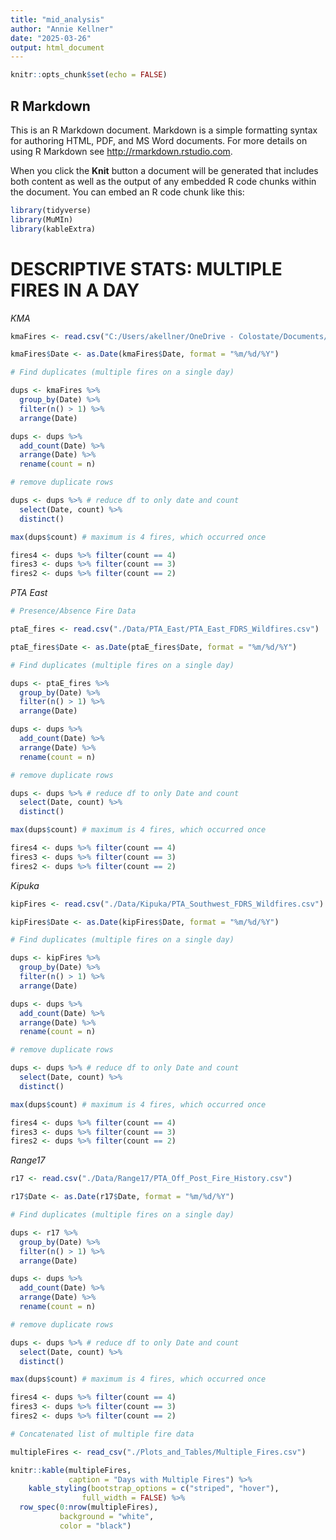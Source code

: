 ```yaml
---
title: "mid_analysis"
author: "Annie Kellner"
date: "2025-03-26"
output: html_document
---
```


```r
knitr::opts_chunk$set(echo = FALSE)
```

## R Markdown

This is an R Markdown document. Markdown is a simple formatting syntax for authoring HTML, PDF, and MS Word documents. For more details on using R Markdown see <http://rmarkdown.rstudio.com>.

When you click the **Knit** button a document will be generated that includes both content as well as the output of any embedded R code chunks within the document. You can embed an R code chunk like this:

```r

library(tidyverse)
library(MuMIn)
library(kableExtra)

```


# DESCRIPTIVE STATS: MULTIPLE FIRES IN A DAY

*KMA*

```r

kmaFires <- read.csv("C:/Users/akellner/OneDrive - Colostate/Documents/Fire/KMA_Wx_Fire_Data/KMA_FDRS_Wildfires.csv")

kmaFires$Date <- as.Date(kmaFires$Date, format = "%m/%d/%Y")

# Find duplicates (multiple fires on a single day)

dups <- kmaFires %>%
  group_by(Date) %>%
  filter(n() > 1) %>%
  arrange(Date) 

dups <- dups %>%
  add_count(Date) %>%
  arrange(Date) %>%
  rename(count = n)

# remove duplicate rows

dups <- dups %>% # reduce df to only date and count
  select(Date, count) %>%
  distinct() 

max(dups$count) # maximum is 4 fires, which occurred once

fires4 <- dups %>% filter(count == 4)
fires3 <- dups %>% filter(count == 3)
fires2 <- dups %>% filter(count == 2)

```

*PTA East*

```r

# Presence/Absence Fire Data

ptaE_fires <- read.csv("./Data/PTA_East/PTA_East_FDRS_Wildfires.csv")

ptaE_fires$Date <- as.Date(ptaE_fires$Date, format = "%m/%d/%Y")

# Find duplicates (multiple fires on a single day)

dups <- ptaE_fires %>%
  group_by(Date) %>%
  filter(n() > 1) %>%
  arrange(Date) 

dups <- dups %>%
  add_count(Date) %>%
  arrange(Date) %>%
  rename(count = n)

# remove duplicate rows

dups <- dups %>% # reduce df to only Date and count
  select(Date, count) %>%
  distinct() 

max(dups$count) # maximum is 4 fires, which occurred once

fires4 <- dups %>% filter(count == 4)
fires3 <- dups %>% filter(count == 3)
fires2 <- dups %>% filter(count == 2)

```


*Kipuka*

```r

kipFires <- read.csv("./Data/Kipuka/PTA_Southwest_FDRS_Wildfires.csv")

kipFires$Date <- as.Date(kipFires$Date, format = "%m/%d/%Y")

# Find duplicates (multiple fires on a single day)

dups <- kipFires %>%
  group_by(Date) %>%
  filter(n() > 1) %>%
  arrange(Date) 

dups <- dups %>%
  add_count(Date) %>%
  arrange(Date) %>%
  rename(count = n)

# remove duplicate rows

dups <- dups %>% # reduce df to only Date and count
  select(Date, count) %>%
  distinct() 

max(dups$count) # maximum is 4 fires, which occurred once

fires4 <- dups %>% filter(count == 4)
fires3 <- dups %>% filter(count == 3)
fires2 <- dups %>% filter(count == 2)

```


*Range17*

```r

r17 <- read.csv("./Data/Range17/PTA_Off_Post_Fire_History.csv")

r17$Date <- as.Date(r17$Date, format = "%m/%d/%Y")

# Find duplicates (multiple fires on a single day)

dups <- r17 %>%
  group_by(Date) %>%
  filter(n() > 1) %>%
  arrange(Date) 

dups <- dups %>%
  add_count(Date) %>%
  arrange(Date) %>%
  rename(count = n)

# remove duplicate rows

dups <- dups %>% # reduce df to only Date and count
  select(Date, count) %>%
  distinct() 

max(dups$count) # maximum is 4 fires, which occurred once

fires4 <- dups %>% filter(count == 4)
fires3 <- dups %>% filter(count == 3)
fires2 <- dups %>% filter(count == 2)

```

```r

# Concatenated list of multiple fire data

multipleFires <- read_csv("./Plots_and_Tables/Multiple_Fires.csv")

knitr::kable(multipleFires,
             caption = "Days with Multiple Fires") %>%
    kable_styling(bootstrap_options = c("striped", "hover"),
                full_width = FALSE) %>%
  row_spec(0:nrow(multipleFires),
           background = "white",
           color = "black")

```

